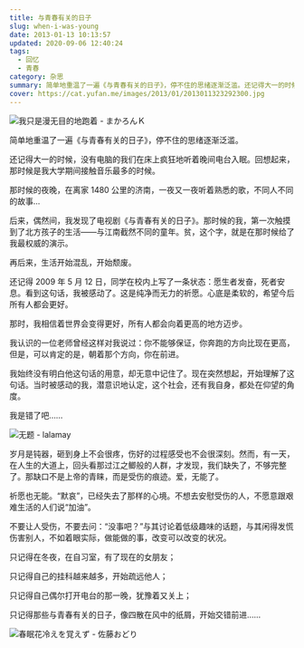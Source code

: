 ```yaml
---
title: 与青春有关的日子
slug: when-i-was-young
date: 2013-01-13 10:13:57
updated: 2020-09-06 12:40:24
tags:
  - 回忆
  - 青春
category: 杂思
summary: 简单地重温了一遍《与青春有关的日子》，停不住的思绪逐渐泛滥。还记得大一的时候，没有电脑的我们在床上疯狂地听着晚间电台入眠。回想起来，那时候是我大学期间接触音乐最多的时候。
cover: https://cat.yufan.me/images/2013/01/2013011323292300.jpg
---
```


![我只是漫无目的地跑着 - まかろんＫ](https://cat.yufan.me/images/2013/01/2013011323391300.jpg)

<MusicPlayer netease={29292454} />

简单地重温了一遍《与青春有关的日子》，停不住的思绪逐渐泛滥。

还记得大一的时候，没有电脑的我们在床上疯狂地听着晚间电台入眠。回想起来，那时候是我大学期间接触音乐最多的时候。

那时候的夜晚，在离家 1480 公里的济南，一夜又一夜听着熟悉的歌，不同人不同的故事...

后来，偶然间，我发现了电视剧《与青春有关的日子》。那时候的我，第一次触摸到了北方孩子的生活——与江南截然不同的童年。贫，这个字，就是在那时候给了我最权威的演示。

再后来，生活开始混乱，开始颓废。

还记得 2009 年 5 月 12 日，同学在校内上写了一条状态：愿生者发奋，死者安息。看到这句话，我被感动了。这是纯净而无力的祈愿。心底是柔软的，希望今后所有人都会更好。

那时，我相信着世界会变得更好，所有人都会向着更高的地方迈步。

我认识的一位老师曾经这样对我说过：你不能够保证，你奔跑的方向比现在更高，但是，可以肯定的是，朝着那个方向，你在前进。

我始终没有明白他这句话的用意，却无意中记住了。现在突然想起，开始理解了这句话。当时被感动的我，潜意识地认定，这个社会，还有我自身，都处在仰望的角度。

我是错了吧……

![无题 - lalamay](https://cat.yufan.me/images/2013/01/2013011323372700.jpg)

岁月是钝器，砸到身上不会很疼，伤好的过程感受也不会很深刻。然而，有一天，在人生的大道上，回头看那过江之鲫般的人群，才发现，我们缺失了，不够完整了。那缺口不是上帝的青睐，而是受伤的痕迹。爱，无能了。

祈愿也无能。“默哀”，已经失去了那样的心境。不想去安慰受伤的人，不愿意跟艰难生活的人们说“加油”。

不要让人受伤，不要去问：“没事吧？”与其讨论着低级趣味的话题，与其闲得发慌伤害别人，不如着眼实际，做能做的事，改变可以改变的状况。

只记得在冬夜，在自习室，有了现在的女朋友；

只记得自己的挂科越来越多，开始疏远他人；

只记得自己偶尔打开电台的那一晚，犹豫着又关上；

只记得那些与青春有关的日子，像四散在风中的纸屑，开始交错前进……

![春眠花冷えを覚えず - 佐藤おどり](https://cat.yufan.me/images/2013/01/2013011323344400.jpg)

